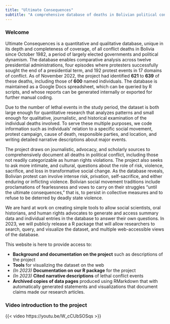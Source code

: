 ```yaml
---
title: "Ultimate Consequences"
subtitle: "A comprehensive database of deaths in Bolivian political conflict during the democratic era, 1982--present"
---
```


### Welcome

Ultimate Consequences is a quantitative and qualitative database, unique in its depth and completeness of coverage, of all conflict deaths in Bolivia since October 1982, a period of largely elected governments and political dynamism. The database enables comparative analysis across twelve presidential administrations, four episodes where protesters successfully sought the end of a presidential term, and 192 protest events in 17 domains of conflict. As of November 2022, the project had identified **621** to **639** of these deaths, including those of **600** named individuals. The database is maintained as a Google Docs spreadsheet, which can be queried by R scripts, and whose reports can be generated internally or exported for further manual coding.

Due to the number of lethal events in the study period, the dataset is both large enough for quantitative research that analyzes patterns and small enough for qualitative, journalistic, and historical examination of the individual deaths involved. To serve these multiple purposes, we code information such as individuals' relation to a specific social movement, protest campaign, cause of death, responsible parties, and location, and writing detailed narrative descriptions about major events.

The project draws on journalistic, advocacy, and scholarly sources to comprehensively document all deaths in political conflict, including those not readily categorizable as human rights violations. The project also seeks to ask more intimate, and cultural, questions about the role of risk, violence, sacrifice, and loss in transformative social change. As the database reveals, Bolivian protest can involve intense risk, privation, self-sacrifice, and either enduring or inflicting violence. Bolivian social movement traditions include proclamations of fearlessness and vows to carry on their struggles "until the ultimate consequences," that is, to persist in collective measures and to refuse to be deterred by deadly state violence.

We are hard at work on creating simple tools to allow social scientists, oral historians, and human rights advocates to generate and access summary data and individual entries in the database to answer their own questions. In 2023, we will publicly release a R package that will allow researchers to search, query, and visualize the dataset, and multiple web-accessible views of the database.

This website is here to provide access to:

-   **Background and documentation on the project** such as descriptions of the project
-   **Tools** for visualizing the dataset on the web
-   *(In 2023)* **Documentation on our R package** for the project
-   *(In 2023)* **Cited narrative descriptions** of lethal conflict events
-   **Archived copies of data pages** produced using RMarkdown that with automatically generated statements and visualizations that document claims made our research articles.

### Video introduction to the project

{{< video https://youtu.be/W_cCUbSOSqs >}}

